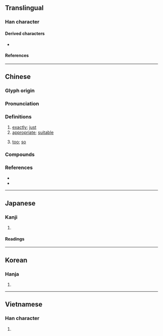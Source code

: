 {{character info/new}}
==Translingual==

===Han character===
{{Han char|rn=61|rad=心|as=06|sn=9|four=98061|canj=POMR|ids=⿰忄合}}

====Derived characters====
* {{l|mul|[[𪣺]]}}

====References====
{{Han ref|kx=0386.010|dkj=10603|dj=0718.020|hdz=42297.020|uh=6070}}

----

==Chinese==
{{zh-forms}} <!--alt form 𢙅?-->

===Glyph origin===
{{Han etym}}

===Pronunciation===
{{zh-pron
|m=qià
|m-s=
|c=hap1,aam1
|c-t=
|g=
|h=pfs=
|j=
|mb=kiă
|md=kák
|mn=khap
|mn-t=kab4
|w=
|x=
|mc=y
|oc=y
|cat=adv,a
}}

===Definitions===
{{zh-hanzi}}

# [[exactly]]; [[just]]
# [[appropriate]]; [[suitable]]
# {{lb|zh|Min Dong}} [[too]]; [[so]]
#: {{zh-x|噇 飽 '''恰''' 閒。|Have nothing else to do. / Don't you have nothing else to do? / Mind your own concerns/business.|3=MD|tr=Chòng bā kák-èng.|link=yes|a=Cdo-fzho 噇飽恰閒.wav}}

===Compounds===
{{zh-der|恰到好處|恰巧|恰不道|不恰好|恰限|恰纔|恰當|恰恰|恰如|恰好|恰則|恰克圖|恰似|半恰|恰正|恰便似|恰如其分|洽恰}}

===References===
* {{R:twedu|A01336}}
* {{R:yue:Hanzi}}

----

==Japanese==

===Kanji===
{{ja-kanji|grade=|rs=心06}}

# {{defn|lang=ja|sort=心06}}

====Readings====
{{ja-readings
|goon=きょう<けふ
|kanon=こう<かふ
|on=かつ
|kun=あたか-も
}}

----

==Korean==

===Hanja===
{{ko-hanja|흡}}

# {{defn|lang=ko|sort=心06}}

----

==Vietnamese==

===Han character===
{{vi-readings|rs=心06|reading=kháp}}

# {{defn|lang=vi|sort=心06}}